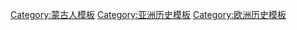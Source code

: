 {{navbox
| name = 蒙古帝国
| title = [[蒙古帝国]]（1206-1368年）
| state = {{{state|autocollapse}}}
| listclass = hlist

| group1 = 政治<br/>组织<br/>日常生活
| list1 =

{{navbox subgroup
| list1 =
* [[孛儿只斤氏|孛儿只斤家族]]
* [[窝阔台汗国|窝阔台家族]]
* [[成吉思汗下的蒙古帝国组织|成吉思汗下的组织]]
* [[蒙古帝国政治划分|政治划分]]
* [[蒙古军事战术与组织|军事战术与组织]]
* [[蒙古帝国社会|社会与经济]]
* [[蒙古帝国宗教|宗教]]
* [[亚美尼亚-蒙古关系]]
* [[拜占庭-蒙古联盟]]
* [[法國-蒙古同盟|法兰克-蒙古联盟]]
* [[蒙古帝国时间线|时间线]]
* [[蒙古征战|征服]]
* [[鞑靼人与蒙古人对罗斯突袭列表|对罗斯突袭列表]]
* [[欧洲蒙古与鞑靼国家|在欧洲国家]]
* [[旗帜 (蒙古人)|旗帜]]
** （[[尾毛装饰]]）
* [[蒙古帝国印|帝国印章]]
* [[蒙古帝国的破坏|破坏]]

| group2 = [[蒙古汗国列表|汗国]]
| list2 =
* [[元朝]]
* [[伊儿汗国]]
* [[金帐汗国]]
* [[察合台汗国]]
* [[窝阔台汗国]]

| group3 = 名城
| list3 =
* [[阿布拉格]]
* [[阿力麻里]]
* [[保加尔市|保加尔]]
* [[布哈拉]]
* [[大不里士]]
* [[元大都|大都]]
* [[哈吉塔尔汉]]
* [[哈拉和林]]
* [[卡尔希]]
* [[马加尔]]
* [[马拉盖]]
* [[撒马尔罕]]
* [[萨莱]]
* [[元上都|上都]]
* [[苏丹尼耶]]
* [[乌韦克]]
* [[亚速]]
  }}

| group2 = 军事活动
| list2 =

{{navbox subgroup
| evenodd = swap

| group1 = 亚洲
| list1 =

{{navbox subgroup
| evenodd = swap

| group1 = [[蒙古入侵中亚|中部]]
| list1 =
* [[蒙古征服西伯利亚|1207 西伯利亚]]
* [[蒙古征服花剌子模|1219-1220 花剌子模]]
* [[蒙古入侵印度|1221-1327 印度]]
| group2 = [[蒙古征服东亚|东部]]
| list2 =
* [[蒙古灭西夏之战|1205-1209 中国西部]]
* [[蒙金战争|1211-1234 中国北部]]
* [[蒙古征服中国东北部|1211-1234 中国东北部]]
* [[蒙古灭大理之战|1244-1265 中国西南部]]
* [[宋元战争|1235-1276 中国南部]]
* [[蒙古征服吐蕃|1236、1252 西藏]]
* [[蒙古入侵高丽|1231-1260 朝鲜]]
* [[元日战争|1274-1281 日本]]
* [[蒙古入侵薩哈林島|1264-1308 薩哈林島]]

| group3 = [[蒙古征服东南亚|东南部]]
| list3 =
* [[元缅战争|1277-1287 缅甸]]
* [[元爪战争|1293 爪哇]]
* [[蒙越战争|1257、1284-1288 越南]]
  }}

| group2 = 中东
| list2 =
* [[蒙古入侵安納托利亞|1241-1243 安纳托利亚]]
* [[围攻巴格达 (1258年)|1258 伊拉克]]
* [[蒙古入侵叙利亚|1243-1303 叙利亚]]
* [[蒙古突袭巴勒斯坦|1260、1301 巴勒斯坦]]

| group3 = [[蒙古侵略欧洲|欧洲]]
| list3 =
* [[蒙古征服格鲁吉亚与亚美尼亚战争|1237-1240 格鲁吉亚与亚美尼亚]]
* [[蒙古入侵车臣|1237-1240（之后还有战斗持续） 车臣]]
* [[蒙古入侵伏尔加保加利亚|1229-1236 伏尔加保加利亚]]
* [[蒙古征服俄罗斯|1223、1236-1240 俄罗斯]]
* [[蒙古入侵波兰|1240-1241 波兰与波西米亚]]
* [[蒂萨河之战|1241 匈牙利]]
* [[保加利亚第二帝国|1242 保加利亚]]
  }}

| group3 = 名人
| list3 =

{{navbox subgroup

| group1 = [[蒙古大汗|大汗]]
| list1 =
* [[成吉思汗]]
* [[拖雷]]
** [[摄政]]
* [[窝阔台|窝阔台汗]]
* [[昭慈皇后|脱列哥那哈屯]]
** [[摄政]]
* [[贵由汗]]
* [[钦淑皇后|海迷失哈屯]]
** [[摄政]]
* [[蒙哥|蒙哥汗]]
* [[忽必烈|忽必烈汗]]
** [[元朝君主列表|元朝皇帝]]

| group2 = 汗
| list2 =
* [[术赤]]
* [[拔都]]
* [[斡儿答]]
* [[别儿哥]]
* [[脱脱 (金帐汗国)|脱脱]]
* [[月即别]]
* [[察合台]]
* [[笃哇]]
* [[怯别]]
* [[旭烈兀]]
* [[阿八哈]]
* [[阿鲁浑]]
* [[合赞]]

| group3 = 军事
| list3 =
* [[速不台]]
* [[哲别]]
* [[木华黎]]
* [[聶古迭兒]]
* [[博尔术]]
* [[郭侃]]
* [[博尔忽]]
* [[者勒蔑]]
* [[赤老温]]
* [[忽必来]]
* [[阿术]]
* [[伯顏 (八鄰部)|伯颜]]
* [[合丹]]
* [[孛栾台]]
* [[綽兒馬罕]]
* [[拜住 (伊儿汗国)|拜住]]
* [[野里知吉帶]]
* [[怯的不花]]
  }}

| group4 = 术语
| list4 =

{{navbox subgroup
| evenodd = swap

| group1 = [[蒙古贵族|头衔]]
| list1 =
* [[可汗]]
* [[哈屯]]
* [[济农]]
* [[浑台吉]]
* [[那颜]]
* [[答剌罕]]

| group2 = 政治与军事
| list2 =
* [[札儿里黑]]
* [[斡脱]]
* [[斡耳朵]]
* [[蒙古治世]]
* [[成吉思汗法典|扎撒]]
* [[忽里勒台]]
* [[牌子 (蒙古)|牌子]]
* [[曼吉特人]]
* [[万户制|土门]]
* [[怯薜]]
  }}

}}<noinclude>
{{collapsible option}}
[[Category:蒙古人模板]]
[[Category:亚洲历史模板]]
[[Category:欧洲历史模板]]
</noinclude>